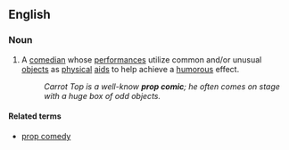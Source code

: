 ==English==

===Noun===
{{wikipedia}}
{{en-noun|sg=[[prop]] [[comic]]}}

#A [[comedian]] whose [[performance]]s utilize common and/or unusual [[objects]] as [[physical]] [[aids]] to help achieve a [[humorous]] effect.
#:''Carrot Top is a well-know '''prop comic'''; he often comes on stage with a huge box of odd objects.''

====Related terms====
*[[prop comedy]]